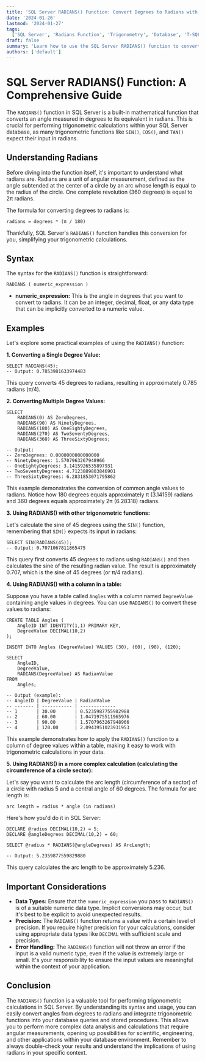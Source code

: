 ```yaml
---
title: 'SQL Server RADIANS() Function: Convert Degrees to Radians with Examples'
date: '2024-01-26'
lastmod: '2024-01-27'
tags:
  ['SQL Server', 'Radians Function', 'Trigonometry', 'Database', 'T-SQL', 'Mathematical Functions']
draft: false
summary: 'Learn how to use the SQL Server RADIANS() function to convert angles from degrees to radians. Explore syntax, examples, and practical applications for trigonometric calculations within your SQL database.'
authors: ['default']
---
```


# SQL Server RADIANS() Function: A Comprehensive Guide

The `RADIANS()` function in SQL Server is a built-in mathematical function that converts an angle measured in degrees to its equivalent in radians. This is crucial for performing trigonometric calculations within your SQL Server database, as many trigonometric functions like `SIN()`, `COS()`, and `TAN()` expect their input in radians.

## Understanding Radians

Before diving into the function itself, it's important to understand what radians are. Radians are a unit of angular measurement, defined as the angle subtended at the center of a circle by an arc whose length is equal to the radius of the circle. One complete revolution (360 degrees) is equal to 2π radians.

The formula for converting degrees to radians is:

```
radians = degrees * (π / 180)
```

Thankfully, SQL Server's `RADIANS()` function handles this conversion for you, simplifying your trigonometric calculations.

## Syntax

The syntax for the `RADIANS()` function is straightforward:

```plaintext
RADIANS ( numeric_expression )
```

- **numeric_expression:** This is the angle in degrees that you want to convert to radians. It can be an integer, decimal, float, or any data type that can be implicitly converted to a numeric value.

## Examples

Let's explore some practical examples of using the `RADIANS()` function:

**1. Converting a Single Degree Value:**

```plaintext
SELECT RADIANS(45);
-- Output: 0.7853981633974483
```

This query converts 45 degrees to radians, resulting in approximately 0.785 radians (π/4).

**2. Converting Multiple Degree Values:**

```plaintext
SELECT
    RADIANS(0) AS ZeroDegrees,
    RADIANS(90) AS NinetyDegrees,
    RADIANS(180) AS OneEightyDegrees,
    RADIANS(270) AS TwoSeventyDegrees,
    RADIANS(360) AS ThreeSixtyDegrees;

-- Output:
-- ZeroDegrees: 0.0000000000000000
-- NinetyDegrees: 1.5707963267948966
-- OneEightyDegrees: 3.1415926535897931
-- TwoSeventyDegrees: 4.7123889803846901
-- ThreeSixtyDegrees: 6.2831853071795862
```

This example demonstrates the conversion of common angle values to radians. Notice how 180 degrees equals approximately π (3.14159) radians and 360 degrees equals approximately 2π (6.28318) radians.

**3. Using RADIANS() with other trigonometric functions:**

Let's calculate the sine of 45 degrees using the `SIN()` function, remembering that `SIN()` expects its input in radians:

```plaintext
SELECT SIN(RADIANS(45));
-- Output: 0.7071067811865475
```

This query first converts 45 degrees to radians using `RADIANS()` and then calculates the sine of the resulting radian value. The result is approximately 0.707, which is the sine of 45 degrees (or π/4 radians).

**4. Using RADIANS() with a column in a table:**

Suppose you have a table called `Angles` with a column named `DegreeValue` containing angle values in degrees. You can use `RADIANS()` to convert these values to radians:

```plaintext
CREATE TABLE Angles (
    AngleID INT IDENTITY(1,1) PRIMARY KEY,
    DegreeValue DECIMAL(10,2)
);

INSERT INTO Angles (DegreeValue) VALUES (30), (60), (90), (120);

SELECT
    AngleID,
    DegreeValue,
    RADIANS(DegreeValue) AS RadianValue
FROM
    Angles;

-- Output (example):
-- AngleID | DegreeValue | RadianValue
-- ------- | ----------- | -------------
-- 1       | 30.00       | 0.5235987755982988
-- 2       | 60.00       | 1.0471975511965976
-- 3       | 90.00       | 1.5707963267948966
-- 4       | 120.00      | 2.0943951023931953
```

This example demonstrates how to apply the `RADIANS()` function to a column of degree values within a table, making it easy to work with trigonometric calculations in your data.

**5. Using RADIANS() in a more complex calculation (calculating the circumference of a circle sector):**

Let's say you want to calculate the arc length (circumference of a sector) of a circle with radius 5 and a central angle of 60 degrees. The formula for arc length is:

```
arc length = radius * angle (in radians)
```

Here's how you'd do it in SQL Server:

```plaintext
DECLARE @radius DECIMAL(10,2) = 5;
DECLARE @angleDegrees DECIMAL(10,2) = 60;

SELECT @radius * RADIANS(@angleDegrees) AS ArcLength;

-- Output: 5.2359877559829880
```

This query calculates the arc length to be approximately 5.236.

## Important Considerations

- **Data Types:** Ensure that the `numeric_expression` you pass to `RADIANS()` is of a suitable numeric data type. Implicit conversions may occur, but it's best to be explicit to avoid unexpected results.
- **Precision:** The `RADIANS()` function returns a value with a certain level of precision. If you require higher precision for your calculations, consider using appropriate data types like `DECIMAL` with sufficient scale and precision.
- **Error Handling:** The `RADIANS()` function will not throw an error if the input is a valid numeric type, even if the value is extremely large or small. It's your responsibility to ensure the input values are meaningful within the context of your application.

## Conclusion

The `RADIANS()` function is a valuable tool for performing trigonometric calculations in SQL Server. By understanding its syntax and usage, you can easily convert angles from degrees to radians and integrate trigonometric functions into your database queries and stored procedures. This allows you to perform more complex data analysis and calculations that require angular measurements, opening up possibilities for scientific, engineering, and other applications within your database environment. Remember to always double-check your results and understand the implications of using radians in your specific context.
